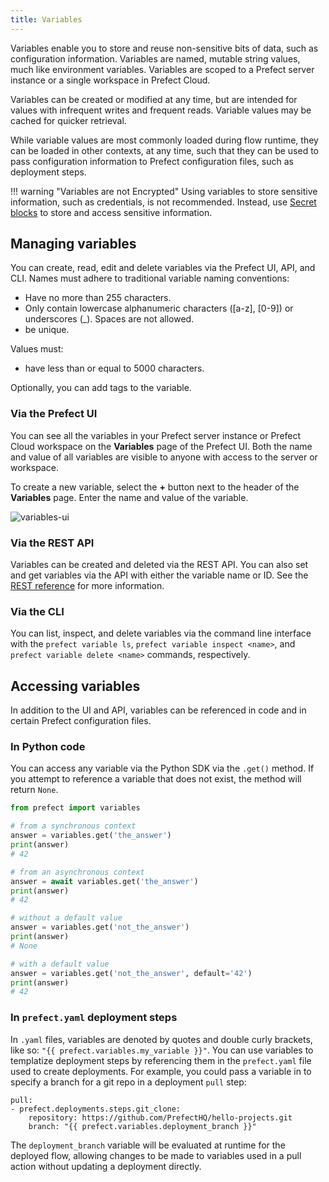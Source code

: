 ```yaml
---
title: Variables
---
```



Variables enable you to store and reuse non-sensitive bits of data, such as configuration information. Variables are named, mutable string values, much like environment variables. Variables are scoped to a Prefect server instance or a single workspace in Prefect Cloud.

Variables can be created or modified at any time, but are intended for values with infrequent writes and frequent reads. Variable values may be cached for quicker retrieval.

While variable values are most commonly loaded during flow runtime, they can be loaded in other contexts, at any time, such that they can be used to pass configuration information to Prefect configuration files, such as deployment steps.

!!! warning "Variables are not Encrypted"
    Using variables to store sensitive information, such as credentials, is not recommended. Instead, use [Secret blocks](https://docs.prefect.io/concepts/blocks/#prefect-built-in-blocks) to store and access sensitive information.

## Managing variables

You can create, read, edit and delete variables via the Prefect UI, API, and CLI. Names must adhere to traditional variable naming conventions:

- Have no more than 255 characters.
- Only contain lowercase alphanumeric characters ([a-z], [0-9]) or underscores (_). Spaces are not allowed.
- be unique.

Values must:

- have less than or equal to 5000 characters.

Optionally, you can add tags to the variable.

### Via the Prefect UI

You can see all the variables in your Prefect server instance or Prefect Cloud workspace on the **Variables** page of the Prefect UI. Both the name and value of all variables are visible to anyone with access to the server or workspace.

To create a new variable, select the **+** button next to the header of the **Variables** page. Enter the name and value of the variable.

![variables-ui](/2.16.9/img/ui/variables-ui.png)

### Via the REST API

Variables can be created and deleted via the REST API. You can also set and get variables via the API with either the variable name or ID. See the [REST reference](https://app.prefect.cloud/api/docs#tag/Variables) for more information.

### Via the CLI

You can list, inspect, and delete variables via the command line interface with the `prefect variable ls`, `prefect variable inspect <name>`, and `prefect variable delete <name>` commands, respectively.

## Accessing variables

In addition to the UI and API, variables can be referenced in code and in certain Prefect configuration files.

### In Python code

You can access any variable via the Python SDK via the `.get()` method. If you attempt to reference a variable that does not exist, the method will return `None`.

```python
from prefect import variables

# from a synchronous context
answer = variables.get('the_answer')
print(answer)
# 42

# from an asynchronous context
answer = await variables.get('the_answer')
print(answer)
# 42

# without a default value
answer = variables.get('not_the_answer')
print(answer)
# None

# with a default value
answer = variables.get('not_the_answer', default='42')
print(answer)
# 42
```

### In `prefect.yaml` deployment steps

In `.yaml` files, variables are denoted by quotes and double curly brackets, like so: `"{{ prefect.variables.my_variable }}"`. You can use variables to templatize deployment steps by referencing them in the `prefect.yaml` file used to create deployments. For example, you could pass a variable in to specify a branch for a git repo in a deployment `pull` step:

```
pull:
- prefect.deployments.steps.git_clone:
    repository: https://github.com/PrefectHQ/hello-projects.git
    branch: "{{ prefect.variables.deployment_branch }}"
```

The `deployment_branch` variable will be evaluated at runtime for the deployed flow, allowing changes to be made to variables used in a pull action without updating a deployment directly.
